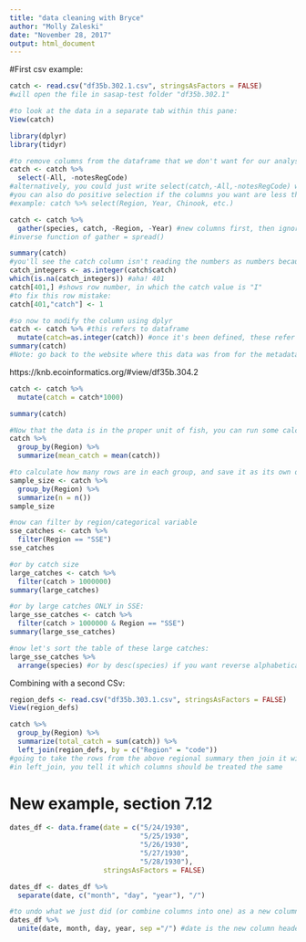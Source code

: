 ```yaml
---
title: "data cleaning with Bryce"
author: "Molly Zaleski"
date: "November 28, 2017"
output: html_document
---
```


#First csv example:

```r
catch <- read.csv("df35b.302.1.csv", stringsAsFactors = FALSE)
#will open the file in sasap-test folder "df35b.302.1"

#to look at the data in a separate tab within this pane:
View(catch)
```

```r
library(dplyr)
library(tidyr)
```

```r
#to remove columns from the dataframe that we don't want for our analyses:
catch <- catch %>% 
  select(-All, -notesRegCode)
#alternatively, you could just write select(catch,-All,-notesRegCode) without the pipe syntax of %>%
#you can also do positive selection if the columns you want are less than the columns you don't
#example: catch %>% select(Region, Year, Chinook, etc.)
```

```r
catch <- catch %>%
  gather(species, catch, -Region, -Year) #new columns first, then ignore other columns for transformation
#inverse function of gather = spread()
```

```r
summary(catch)
#you'll see the catch column isn't reading the numbers as numbers because of some NA's
catch_integers <- as.integer(catch$catch)
which(is.na(catch_integers)) #aha! 401
catch[401,] #shows row number, in which the catch value is "I"
#to fix this row mistake:
catch[401,"catch"] <- 1

#so now to modify the column using dplyr
catch <- catch %>% #this refers to dataframe
  mutate(catch=as.integer(catch)) #once it's been defined, these refer to the columns
summary(catch)
#Note: go back to the website where this data was from for the metadata to see that the catch is in 1,000s of fish
```

https://knb.ecoinformatics.org/#view/df35b.304.2

```r
catch <- catch %>%
  mutate(catch = catch*1000)

summary(catch)
```

```r
#Now that the data is in the proper unit of fish, you can run some calculations on the catches by region:
catch %>%
  group_by(Region) %>%
  summarize(mean_catch = mean(catch))
```

```r
#to calculate how many rows are in each group, and save it as its own dataframe:
sample_size <- catch %>%
  group_by(Region) %>%
  summarize(n = n())
sample_size
```

```r
#now can filter by region/categorical variable
sse_catches <- catch %>%
  filter(Region == "SSE")
sse_catches

#or by catch size
large_catches <- catch %>%
  filter(catch > 1000000)
summary(large_catches)

#or by large catches ONLY in SSE:
large_sse_catches <- catch %>%
  filter(catch > 1000000 & Region == "SSE")
summary(large_sse_catches)

#now let's sort the table of these large catches:
large_sse_catches %>%
  arrange(species) #or by desc(species) if you want reverse alphabetically ordered

```

Combining with a second CSv:

```r
region_defs <- read.csv("df35b.303.1.csv", stringsAsFactors = FALSE)
View(region_defs)

catch %>%
  group_by(Region) %>%
  summarize(total_catch = sum(catch)) %>%
  left_join(region_defs, by = c("Region" = "code"))
#going to take the rows from the above regional summary then join it with the other table
#in left_join, you tell it which columns should be treated the same
```

# New example, section 7.12
```r
dates_df <- data.frame(date = c("5/24/1930",
                                "5/25/1930",
                                "5/26/1930",
                                "5/27/1930",
                                "5/28/1930"),
                       stringsAsFactors = FALSE)

dates_df <- dates_df %>% 
  separate(date, c("month", "day", "year"), "/")

#to undo what we just did (or combine columns into one) as a new column
dates_df %>%
  unite(date, month, day, year, sep ="/") #date is the new column header

```


